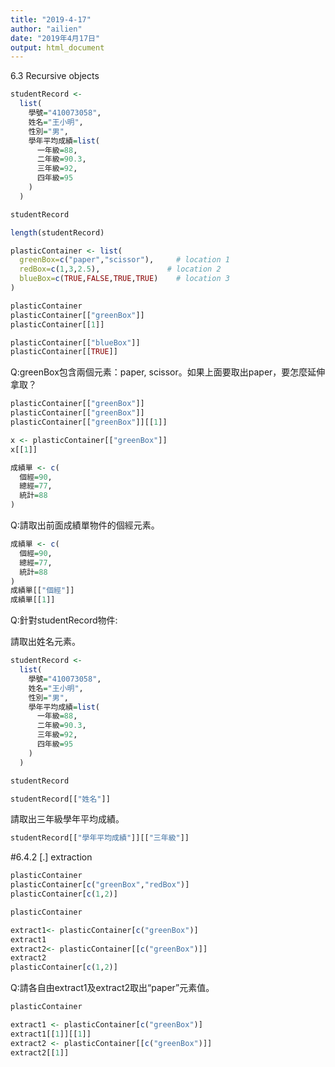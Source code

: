 ```yaml
---
title: "2019-4-17"
author: "ailien"
date: "2019年4月17日"
output: html_document
---
```


6.3 Recursive objects

```r
studentRecord <-
  list(
    學號="410073058",
    姓名="王小明",
    性別="男",
    學年平均成績=list(
      一年級=88,
      二年級=90.3,
      三年級=92,
      四年級=95
    )
  )

studentRecord
```

```r
length(studentRecord)
```

```r
plasticContainer <- list(
  greenBox=c("paper","scissor"),     # location 1
  redBox=c(1,3,2.5),               # location 2
  blueBox=c(TRUE,FALSE,TRUE,TRUE)    # location 3
)
```


```r
plasticContainer
plasticContainer[["greenBox"]] 
plasticContainer[[1]]
```

```r
plasticContainer[["blueBox"]]
plasticContainer[[TRUE]]
```

Q:greenBox包含兩個元素：paper, scissor。如果上面要取出paper，要怎麼延伸拿取？
```r
plasticContainer[["greenBox"]] 
plasticContainer[["greenBox"]] 
plasticContainer[["greenBox"]][[1]]
```

```r
x <- plasticContainer[["greenBox"]] 
x[[1]]
```

```r
成績單 <- c(
  個經=90,
  總經=77,
  統計=88
)
```

Q:請取出前面成績單物件的個經元素。

```r
成績單 <- c(
  個經=90,
  總經=77,
  統計=88
)
成績單[["個經"]]
成績單[[1]]
```

Q:針對studentRecord物件:

請取出姓名元素。
```r
studentRecord <-
  list(
    學號="410073058",
    姓名="王小明",
    性別="男",
    學年平均成績=list(
      一年級=88,
      二年級=90.3,
      三年級=92,
      四年級=95
    )
  )

studentRecord
```

```r
studentRecord[["姓名"]]
```

請取出三年級學年平均成績。

```r
studentRecord[["學年平均成績"]][["三年級"]]
```

#6.4.2 [.] extraction

```r
plasticContainer
plasticContainer[c("greenBox","redBox")] 
plasticContainer[c(1,2)]
```

```r
plasticContainer

extract1<- plasticContainer[c("greenBox")] 
extract1
extract2<- plasticContainer[[c("greenBox")]]
extract2
plasticContainer[c(1,2)]
```

Q:請各自由extract1及extract2取出“paper”元素值。

```r
plasticContainer

extract1 <- plasticContainer[c("greenBox")]
extract1[[1]][[1]]
extract2 <- plasticContainer[[c("greenBox")]]
extract2[[1]]
```







































